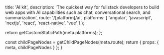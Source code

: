 
  title: 'AI kit',
  description: 'The quickest way for fullstack developers to build web apps with AI capabilities such as chat, conversational search, and summarization',
  route: '/[platform]/ai',
  platforms: [
    'angular',
    'javascript',
    'nextjs',
    'react',
    'react-native',
    'vue'
  ]
};

  return getCustomStaticPath(meta.platforms);
};

  const childPageNodes = getChildPageNodes(meta.route);
  return {
    props: {
      meta,
      childPageNodes
    }
  };
}

<Overview childPageNodes={props.childPageNodes} />
